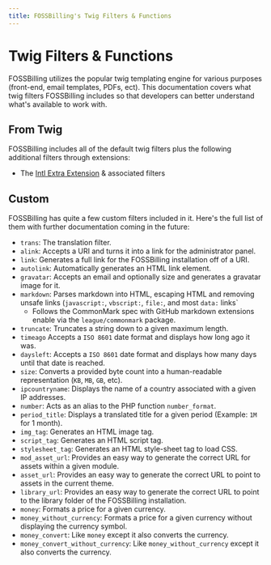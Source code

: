 ```yaml
---
title: FOSSBilling's Twig Filters & Functions
---
```


# Twig Filters & Functions

FOSSBilling utilizes the popular twig templating engine for various purposes (front-end, email templates, PDFs, ect).
This documentation covers what twig filters FOSSBilling includes so that developers can better understand what's available to work with.

## From Twig

FOSSBilling includes all of the default twig filters plus the following additional filters through extensions:

- The [Intl Extra Extension](https://github.com/twigphp/intl-extra) & associated filters

## Custom

FOSSBilling has quite a few custom filters included in it. Here's the full list of them with further documentation coming in the future:

- `trans`: The translation filter.
- `alink`: Accepts a URI and turns it into a link for the administrator panel.
- `link`: Generates a full link for the FOSSBilling installation off of a URI.
- `autolink`: Automatically generates an HTML link element.
- `gravatar`: Accepts an email and optionally size and generates a gravatar image for it.
- `markdown`: Parses markdown into HTML, escaping HTML and removing unsafe links (`javascript:`, `vbscript:`, `file:`, and most `data:` links`
  - Follows the CommonMark spec with GitHub markdown extensions enable via the `league/commonmark` package.
- `truncate`: Truncates a string down to a given maximum length.
- `timeago` Accepts a `ISO 8601` date format and displays how long ago it was.
- `daysleft`: Accepts a `ISO 8601` date format and displays how many days until that date is reached.
- `size`: Converts a provided byte count into a human-readable representation (`KB`, `MB`, `GB`, etc).
- `ipcountryname`: Displays the name of a country associated with a given IP addresses.
- `number`: Acts as an alias to the PHP function `number_format`.
- `period_title`: Displays a translated title for a given period (Example: `1M` for 1 month).
- `img_tag`: Generates an HTML image tag.
- `script_tag`: Generates an HTML script tag.
- `stylesheet_tag`: Generates an HTML style-sheet tag to load CSS.
- `mod_asset_url`: Provides an easy way to generate the correct URL for assets within a given module.
- `asset_url`: Provides an easy way to generate the correct URL to point to assets in the current theme.
- `library_url`: Provides an easy way to generate the correct URL to point to the library folder of the FOSSBilling installation.
- `money`: Formats a price for a given currency.
- `money_without_currency`: Formats a price for a given currency without displaying the currency symbol.
- `money_convert`: Like `money` except it also converts the currency.
- `money_convert_without_currency`: Like `money_without_currency` except it also converts the currency.
